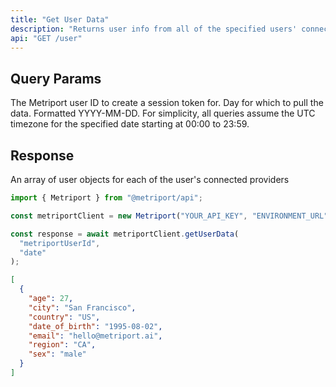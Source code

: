 ```yaml
---
title: "Get User Data"
description: "Returns user info from all of the specified users' connected providers."
api: "GET /user"
---
```


## Query Params

<ParamField query="userId" type="string" required>
  The Metriport user ID to create a session token for.
</ParamField>

<ParamField query="date" type="string" required>
  Day for which to pull the data. Formatted YYYY-MM-DD.

  <Info>
    For simplicity, all queries assume the UTC timezone for the specified date
    starting at 00:00 to 23:59.
  </Info>
</ParamField>

## Response

<ResponseField name="user" type="User[]">
  An array of user objects for each of the user's connected providers
</ResponseField>

<ResponseExample>

```javascript Metriport SDK
import { Metriport } from "@metriport/api";

const metriportClient = new Metriport("YOUR_API_KEY", "ENVIRONMENT_URL");

const response = await metriportClient.getUserData(
  "metriportUserId",
  "date"
);
```

</ResponseExample>

```json
[
  {
    "age": 27,
    "city": "San Francisco",
    "country": "US",
    "date_of_birth": "1995-08-02",
    "email": "hello@metriport.ai",
    "region": "CA",
    "sex": "male"
  }
]
```
